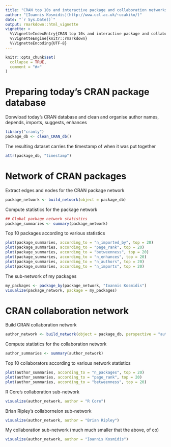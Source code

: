 ```yaml
---
title: "CRAN top 10s and interactive package and collaboration networks"
author: "[Ioannis Kosmidis](http://www.ucl.ac.uk/~ucakiko/)"
date: "`r Sys.Date()`"
output: rmarkdown::html_vignette
vignette: >
  %\VignetteIndexEntry{CRAN top 10s and interactive package and collaboration networks}
  %\VignetteEngine{knitr::rmarkdown}
  %\VignetteEncoding{UTF-8}
---
```


```r
knitr::opts_chunk$set(
  collapse = TRUE,
  comment = "#>"
)
```

# Preparing today's CRAN package database

Donwload today's CRAN database and clean and organise author names, depends, imports, suggests, enhances
```r
library("cranly")
package_db <- clean_CRAN_db()
```

The resulting dataset carries the timestamp of when it was put together
```r
attr(package_db, "timestamp")
```

# Network of CRAN packages

Extract edges and nodes for the CRAN package network
```r
package_network <- build_network(object = package_db)
```

Compute statistics for the package network
```r
## Global package network statistics
package_summaries <- summary(package_network)
```

Top 10 packages according to various statistics
```r
plot(package_summaries, according_to = "n_imported_by", top = 20)
plot(package_summaries, according_to = "page_rank", top = 20)
plot(package_summaries, according_to = "betweenness", top = 20)
plot(package_summaries, according_to = "n_enhances", top = 20)
plot(package_summaries, according_to = "n_authors", top = 20)
plot(package_summaries, according_to = "n_imports", top = 20)
```

The sub-network of my packages
```r
my_packages <- package_by(package_network, "Ioannis Kosmidis")
visualize(package_network, package = my_packages)
```

# CRAN collaboration network

Build CRAN collaboration network
```r
author_network <- build_network(object = package_db, perspective = "author")
```

Compute statistics for the collaboration network
```r
author_summaries <- summary(author_network)
```

Top 10 collaborators according to various network statistics
```r
plot(author_summaries, according_to = "n_packages", top = 20)
plot(author_summaries, according_to = "page_rank", top = 20)
plot(author_summaries, according_to = "betweenness", top = 20)
```

R Core's collaboration sub-network
```r
visualize(author_network, author = "R Core")
```
Brian Ripley's collaborneion sub-network
```r
visualize(author_network, author = "Brian Ripley")
```
My collaboration sub-network (much much smaller that the above, of co)
```r
visualize(author_network, author = "Ioannis Kosmidis")
```

